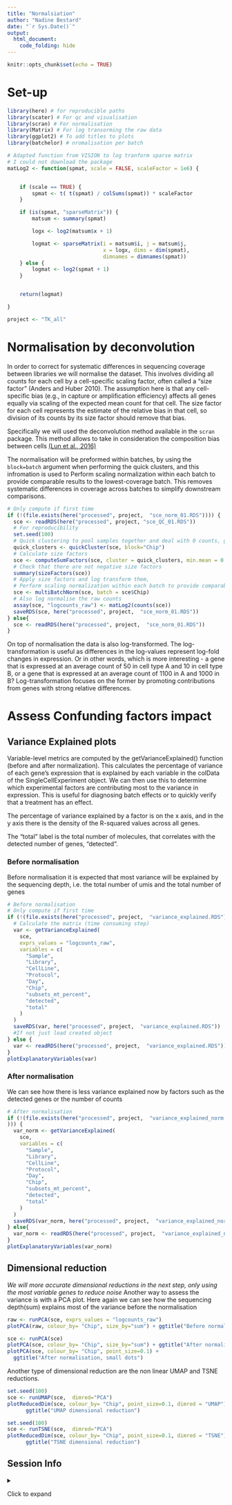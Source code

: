 ```yaml
---
title: "Normalsiation"
author: "Nadine Bestard"
date: "`r Sys.Date()`"
output:
  html_document:
    code_folding: hide
---
```


```r
knitr::opts_chunk$set(echo = TRUE)
```

# Set-up

```r
library(here) # for reproducible paths
library(scater) # For qc and visualisation
library(scran) # For normalisation
library(Matrix) # For log transorming the raw data
library(ggplot2) # To add titles to plots
library(batchelor) # nromalisation per batch
```

```r
# Adapted function from VISION to log tranform sparse matrix
# I could not download the package
matLog2 <- function(spmat, scale = FALSE, scaleFactor = 1e6) {


    if (scale == TRUE) {
        spmat <- t( t(spmat) / colSums(spmat)) * scaleFactor
    }

    if (is(spmat, "sparseMatrix")) {
        matsum <- summary(spmat)

        logx <- log2(matsum$x + 1)

        logmat <- sparseMatrix(i = matsum$i, j = matsum$j,
                               x = logx, dims = dim(spmat),
                               dimnames = dimnames(spmat))
    } else {
        logmat <- log2(spmat + 1)
    }


    return(logmat)

}

```

```r
project <- "TK_all"
```

# Normalisation by deconvolution

In order to correct for systematic differences in sequencing coverage between
libraries we will normalise the dataset. This involves dividing all counts for
each cell by a cell-specific scaling factor, often called a "size factor"
(Anders and Huber 2010). The assumption here is that any cell-specific bias
(e.g., in capture or amplification efficiency) affects all genes equally via
scaling of the expected mean count for that cell. The size factor for each cell
represents the estimate of the relative bias in that cell, so division of its
counts by its size factor should remove that bias.

Specifically we will used the deconvolution method available in the `scran`
package. This method allows to take in consideration the composition bias
between cells [(Lun et al.,
2016)](https://www.ncbi.nlm.nih.gov/pmc/articles/PMC4848819/)

The normalisation will be preformed within batches, by using the `block=batch` 
argument when performing the quick clusters, and this infromation is used to 
Perform scaling normalization within each batch to provide comparable results to the lowest-coverage batch.
This removes systematic differences in coverage across batches to simplify downstream comparisons.

```r
# Only compute if first time
if (!(file.exists(here("processed", project,  "sce_norm_01.RDS")))) {
  sce <- readRDS(here("processed", project, "sce_QC_01.RDS"))
  # For reproducibility
  set.seed(100)
  # Quick clustering to pool samples together and deal with 0 counts, group each chip together
  quick_clusters <- quickCluster(sce, block="Chip")
  # Calculate size factors
  sce <- computeSumFactors(sce, cluster = quick_clusters, min.mean = 0.1)
  # Check that there are not negative size factors
  summary(sizeFactors(sce))
  # Apply size factors and log transform them, 
  # Perform scaling normalization within each batch to provide comparable results to the lowest-coverage batch
  sce <- multiBatchNorm(sce, batch = sce$Chip)
  # Also log normalise the raw counts
  assay(sce, "logcounts_raw") <- matLog2(counts(sce))
  saveRDS(sce, here("processed", project,  "sce_norm_01.RDS"))
} else{
  sce <- readRDS(here("processed", project,  "sce_norm_01.RDS"))
}
```
On top of normalisation the data is also log-transformed. The log-transformation
is useful as differences in the log-values represent log-fold changes in
expression. Or in other words, which is more interesting - a gene that is
expressed at an average count of 50 in cell type A and 10 in cell type B, or a
gene that is expressed at an average count of 1100 in A and 1000 in B?
Log-transformation focuses on the former by promoting contributions from genes
with strong relative differences.

# Assess Confunding factors impact

## Variance Explained plots

Variable-level metrics are computed by the getVarianceExplained() function
(before and after normalization). This calculates the percentage of variance of
each gene's expression that is explained by each variable in the colData of the
SingleCellExperiment object. We can then use this to determine which
experimental factors are contributing most to the variance in expression. This
is useful for diagnosing batch effects or to quickly verify that a treatment has
an effect.

The percentage of variance explained by a factor is on the x axis, and in the y
axis there is the density of the R-squared values across all genes.

The "total" label is the total number of molecules, that correlates with the
detected number of genes, "detected".

### Before normalisation

Before normalisation it is expected that most variance will be explained by the
sequencing depth, i.e. the total number of umis and the total number of genes

```r
# Before normalisation
# Only compute if first time
if (!(file.exists(here("processed", project,  "variance_explained.RDS")))) {
  # Calculate the matrix (time consuming step)
  var <- getVarianceExplained(
    sce,
    exprs_values = "logcounts_raw",
    variables = c(
      "Sample",
      "Library",
      "CellLine",
      "Protocol",
      "Day",
      "Chip",
      "subsets_mt_percent",
      "detected",
      "total"
    )
  )
  saveRDS(var, here("processed", project,  "variance_explained.RDS"))
  #If not just load created object
} else {
  var <- readRDS(here("processed", project,  "variance_explained.RDS"))
}
plotExplanatoryVariables(var)
```
### After normalisation

We can see how there is less variance explained now by factors such as the
detected genes or the number of counts

```r
# After normalisation
if (!(file.exists(here("processed", project,  "variance_explained_norm.RDS")
))) {
  var_norm <- getVarianceExplained(
    sce,
    variables = c(
      "Sample",
      "Library",
      "CellLine",
      "Protocol",
      "Day",
      "Chip",
      "subsets_mt_percent",
      "detected",
      "total"
    )
  )
  saveRDS(var_norm, here("processed", project,  "variance_explained_norm.RDS"))
} else{
  var_norm <- readRDS(here("processed", project,  "variance_explained_norm.RDS"))
}
plotExplanatoryVariables(var_norm)
```

## Dimensional reduction

_We will more accurate dimensional reductions in the next step, only using the most variable genes to reduce noise_
Another way to assess the variance is with a PCA plot. Here again we can see how
the sequencing depth(sum) explains most of the variance before the normalisation

```r
raw <- runPCA(sce, exprs_values = "logcounts_raw")
plotPCA(raw, colour_by= "Chip", size_by="sum") + ggtitle("Before normalisation")

sce <- runPCA(sce)
plotPCA(sce, colour_by= "Chip", size_by="sum") + ggtitle("After normalisation")
plotPCA(sce, colour_by= "Chip", point_size=0.1) + 
  ggtitle("After normalisation, small dots")
```

Another type of dimensional reduction are the non linear UMAP and TSNE reductions.
<!-- This is better -->
<!-- to assess how integrated the data is.  -->
```r
set.seed(100)
sce <- runUMAP(sce,  dimred="PCA")
plotReducedDim(sce, colour_by= "Chip", point_size=0.1, dimred = "UMAP") + 
      ggtitle("UMAP dimensional reduction")
```
```r
set.seed(100)
sce <- runTSNE(sce,  dimred="PCA")
plotReducedDim(sce, colour_by= "Chip", point_size=0.1, dimred = "TSNE") + 
      ggtitle("TSNE dimensional reduction")
```


## Session Info

<details>

<summary>

Click to expand

</summary>

```r
sessionInfo()
```

</details>
